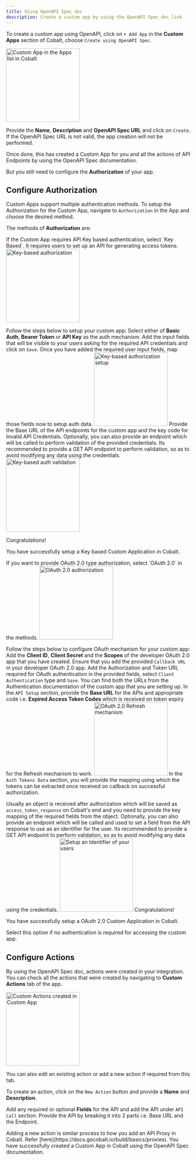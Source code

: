 ```yaml
---
title: Using OpenAPI Spec doc
description: Create a custom app by using the OpenAPI Spec doc link
---
```


To create a custom app using OpenAPI, click on `+ Add App` in the **Custom Apps** section of Cobalt, choose `Create using OpenAPI Spec`.

<img height="200" src="/images/Guides/Platform/custom-app.png" alt="Custom App in the Apps list in Cobalt"/>

Provide the **Name**, **Description** and **OpenAPI Spec URL** and click on `Create`.
<Note>
If the OpenAPI Spec URL is not valid, the app creation will not be performed.
</Note>

Once done, this has created a Custom App for you and all the actions of API Endpoints by using the OpenAPI Spec documentation.

But you still need to configure the **Authorization** of your app.

## Configure Authorization

Custom Apps support multiple authentication methods. To setup the Authorization for the Custom App, navigate to `Authorization` in the App and choose the desired method.

The methods of **Authorization** are: 

<Accordion title="Key Based ">
  If the Custom App requires API Key based authentication, select `Key Based`. It requires users to set up an API for generating access tokens.
<img height="200" src="/images/Guides/Platform/key.png" alt="Key-based authorization"/>

Follow the steps below to setup your custom app:
<Steps>
  <Step title="Select Key Auth type">
    Select either of **Basic Auth**, **Bearer Token** or **API Key** as the auth mechanism.
  </Step>
  <Step title="Configure User Input Fields">
    Add the input fields that will be visible to your users asking for the required API credentials and click on `Save`.
  </Step>
  <Step title="Map Auth fields">
    Once you have added the required user input fields, map those fields now to setup auth data.
   <img height="200" src="/images/Guides/Platform/key-setup.png" alt="Key-based authorization setup"/> 
    </Step>
<Step title="Add Base URL">
    Provide the Base URL of the API endpoints for the custom app and the key code for Invalid API Credentials.
  </Step>
  <Step title="Setup Identifier and Validation">
    Optionally, you can also provide an endpoint which will be called to perform validation of the provided credentials.
    <Tip>
    Its recommended to provide a GET API endpoint to perform validation, so as to avoid modifying any data using the credentials.
    </Tip>
    <img height="200" src="/images/Guides/Platform/key-valid.png" alt="Key-based auth validation"/> 
  </Step>
</Steps>

<Check>
Congratulations!

You have successfully setup a Key based Custom Application in Cobalt.
</Check>


</Accordion>

<Accordion title="OAuth 2.0 ">
If you want to provide OAuth 2.0 type authorization, select `OAuth 2.0` in the methods. 

<img height="200" src="/images/Guides/Platform/oauth_setup.png" alt="OAuth 2.0 authorization"/>

Follow the steps below to configure OAuth mechanism for your custom app:
<Steps>
  <Step title="Provide OAuth Credentials">
    Add the **Client ID**, **Client Secret** and the **Scopes** of the developer OAuth 2.0 app that you have created.
    <Warning>
Ensure that you add the provided `Callback URL` in your developer OAuth 2.0 app.
    </Warning>
  </Step>
  <Step title="Add Authorization and Token URL">
    Add the Authorization and Token URL required for OAuth authentication in the provided fields, select `Client Authentication` type and `Save`. 
    <Info>
You can find both the URLs from the Authentication documentation of the custom app that you are setting up.
    </Info>
  </Step>
  <Step title="Setup Refresh Mechanism and API Base URL">
    In the `API Setup` section, provide the **Base URL** for the APIs and appropriate code i.e. **Expired Access Token Codes** which is received on token expiry for the Refresh mechanism to work.
    <img height="200" src="/images/Guides/Platform/oauth_refresh.png" alt="OAuth 2.0 Refresh mechanism"/>
  </Step>
  <Step title="Extract Access Token & Refresh Token">
  In the `Auth Tokens Data` section, you will provide the mapping using which the tokens can be extracted once received on callback on successful authorization.

  Usually an object is received after authorization which will be saved as `access_token_response` on Cobalt's end and you need to provide the key mapping of the required fields from the object.
  </Step>
    <Step title="Setup Identifier">
    Optionally, you can also provide an endpoint which will be called and used to set a field from the API response to use as an identifier for the user.
    <Tip>
    Its recommended to provide a GET API endpoint to perform validation, so as to avoid modifying any data using the credentials.
    </Tip>
  <img height="200" src="/images/Guides/Platform/oauth_tokens.png" alt="Setup an Identifier of your users"/>
  </Step>
</Steps>
<Check>
Congratulations!

You have successfully setup a OAuth 2.0 Custom Application in Cobalt.
</Check>

</Accordion>

<Accordion title="No Auth">
Select this option if no authentication is required for accessing the custom app.
</Accordion>

## Configure Actions

By using the OpenAPI Spec doc, actions were created in your integration. You can check all the actions that were created by navigating to **Custom Actions** tab of the app.

  <img height="200" src="/images/Guides/Platform/custom_app_actions.png" alt="Custom Actions created in Custom App"/>

You can also edit an existing action or add a new action if required from this tab. 

To create an action, click on the `New Action` button and provide a **Name** and **Description**.

Add any required or optional **Fields** for the API and add the API under `API Call` section.
<Note>
Provide the API by breaking it into 2 parts i.e. Base URL and the Endpoint.
</Note>

<Tip>
Adding a new action is similar process to how you add an API Proxy in Cobalt. Refer [here](https://docs.gocobalt.io/build/basics/proxies).
</Tip>

<Check>
You have successfully created a Custom App in Cobalt using the OpenAPI Spec documentation.
</Check>

